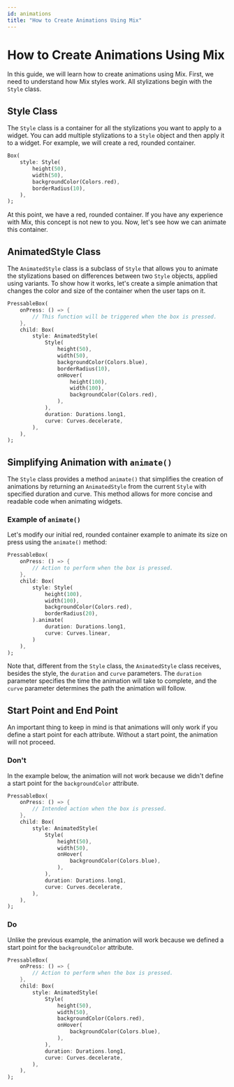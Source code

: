 ```yaml
---
id: animations
title: "How to Create Animations Using Mix"
---
```


# How to Create Animations Using Mix

In this guide, we will learn how to create animations using Mix. First, we need to understand how Mix styles work. All stylizations begin with the `Style` class.

## Style Class

The `Style` class is a container for all the stylizations you want to apply to a widget. You can add multiple stylizations to a `Style` object and then apply it to a widget. For example, we will create a red, rounded container.

```dart
Box(
    style: Style(
        height(50),
        width(50),
        backgroundColor(Colors.red),
        borderRadius(10),
    ),
);
```

At this point, we have a red, rounded container. If you have any experience with Mix, this concept is not new to you. Now, let's see how we can animate this container.

## AnimatedStyle Class

The `AnimatedStyle` class is a subclass of `Style` that allows you to animate the stylizations based on differences between two `Style` objects, applied using variants. To show how it works, let's create a simple animation that changes the color and size of the container when the user taps on it.

```dart
PressableBox(
    onPress: () => {
        // This function will be triggered when the box is pressed.
    },
    child: Box(
        style: AnimatedStyle(
            Style(
                height(50),
                width(50),
                backgroundColor(Colors.blue),
                borderRadius(10),
                onHover(
                    height(100),
                    width(100),
                    backgroundColor(Colors.red),
                ),
            ),
            duration: Durations.long1,
            curve: Curves.decelerate,
        ),
    ),
);
```

## Simplifying Animation with `animate()`

The `Style` class provides a method `animate()` that simplifies the creation of animations by returning an `AnimatedStyle` from the current `Style` with specified duration and curve. This method allows for more concise and readable code when animating widgets.

### Example of `animate()`

Let's modify our initial red, rounded container example to animate its size on press using the `animate()` method:

```dart
PressableBox(
    onPress: () => {
        // Action to perform when the box is pressed.
    },
    child: Box(
        style: Style(
            height(100),
            width(100),
            backgroundColor(Colors.red),
            borderRadius(20),
        ).animate(
            duration: Durations.long1,
            curve: Curves.linear,
        )
    ),
);
```

Note that, different from the `Style` class, the `AnimatedStyle` class receives, besides the style, the `duration` and `curve` parameters. The `duration` parameter specifies the time the animation will take to complete, and the `curve` parameter determines the path the animation will follow.

## Start Point and End Point

An important thing to keep in mind is that animations will only work if you define a start point for each attribute. Without a start point, the animation will not proceed.

### Don't

In the example below, the animation will not work because we didn't define a start point for the `backgroundColor` attribute.

```dart
PressableBox(
    onPress: () => {
        // Intended action when the box is pressed.
    },
    child: Box(
        style: AnimatedStyle(
            Style(
                height(50),
                width(50),
                onHover(
                    backgroundColor(Colors.blue),
                ),
            ),
            duration: Durations.long1,
            curve: Curves.decelerate,
        ),
    ),
);
```

### Do

Unlike the previous example, the animation will work because we defined a start point for the `backgroundColor` attribute.

```dart
PressableBox(
    onPress: () => {
        // Action to perform when the box is pressed.
    },
    child: Box(
        style: AnimatedStyle(
            Style(
                height(50),
                width(50),
                backgroundColor(Colors.red),
                onHover(
                    backgroundColor(Colors.blue),
                ),
            ),
            duration: Durations.long1,
            curve: Curves.decelerate,
        ),
    ),
);
```
